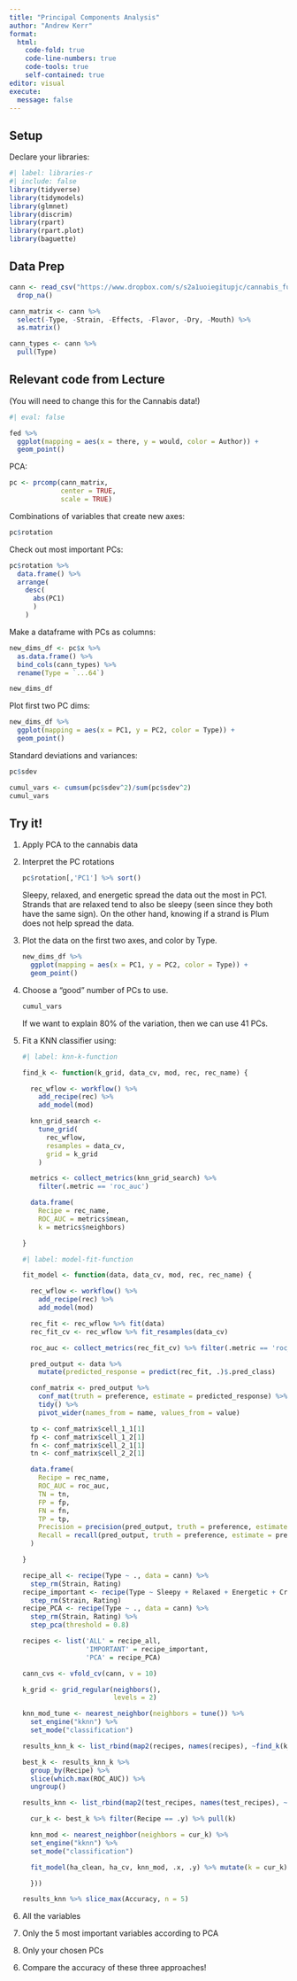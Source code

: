 ```yaml
---
title: "Principal Components Analysis"
author: "Andrew Kerr"
format: 
  html:
    code-fold: true
    code-line-numbers: true
    code-tools: true
    self-contained: true
editor: visual
execute:
  message: false
---
```


## Setup

Declare your libraries:

```r
#| label: libraries-r
#| include: false
library(tidyverse)
library(tidymodels)
library(glmnet)
library(discrim)
library(rpart)
library(rpart.plot)
library(baguette)
```

## Data Prep

```r
cann <- read_csv("https://www.dropbox.com/s/s2a1uoiegitupjc/cannabis_full.csv?dl=1") %>% 
  drop_na()

cann_matrix <- cann %>%
  select(-Type, -Strain, -Effects, -Flavor, -Dry, -Mouth) %>%
  as.matrix()

cann_types <- cann %>% 
  pull(Type)
```

## Relevant code from Lecture

(You will need to change this for the Cannabis data!)

```r
#| eval: false

fed %>%
  ggplot(mapping = aes(x = there, y = would, color = Author)) +
  geom_point()
```

PCA:

```r
pc <- prcomp(cann_matrix, 
             center = TRUE, 
             scale = TRUE)
```

Combinations of variables that create new axes:

```r
pc$rotation
```

Check out most important PCs:

```r
pc$rotation %>% 
  data.frame() %>%
  arrange(
    desc(
      abs(PC1)
      )
    )
```

Make a dataframe with PCs as columns:

```r
new_dims_df <- pc$x %>%
  as.data.frame() %>% 
  bind_cols(cann_types) %>% 
  rename(Type = `...64`)

new_dims_df
```

Plot first two PC dims:

```r
new_dims_df %>%
  ggplot(mapping = aes(x = PC1, y = PC2, color = Type)) +
  geom_point()
```

Standard deviations and variances:

```r
pc$sdev
```

```r
cumul_vars <- cumsum(pc$sdev^2)/sum(pc$sdev^2)
cumul_vars
```

## Try it!

1.  Apply PCA to the cannabis data

2.  Interpret the PC rotations

    ```r
    pc$rotation[,'PC1'] %>% sort()
    ```

    Sleepy, relaxed, and energetic spread the data out the most in PC1. Strands that are relaxed tend to also be sleepy (seen since they both have the same sign). On the other hand, knowing if a strand is Plum does not help spread the data.

3.  Plot the data on the first two axes, and color by Type.

    ```r
    new_dims_df %>%
      ggplot(mapping = aes(x = PC1, y = PC2, color = Type)) +
      geom_point()
    ```

4.  Choose a "good" number of PCs to use.

    ```r
    cumul_vars
    ```

    If we want to explain 80% of the variation, then we can use 41 PCs.

5.  Fit a KNN classifier using:

    ```r
    #| label: knn-k-function

    find_k <- function(k_grid, data_cv, mod, rec, rec_name) {
      
      rec_wflow <- workflow() %>%
        add_recipe(rec) %>%
        add_model(mod)
      
      knn_grid_search <-
        tune_grid(
          rec_wflow,
          resamples = data_cv,
          grid = k_grid
        )

      metrics <- collect_metrics(knn_grid_search) %>% 
        filter(.metric == 'roc_auc')

      data.frame(
        Recipe = rec_name,
        ROC_AUC = metrics$mean,
        k = metrics$neighbors)

    }
    ```

    ```r
    #| label: model-fit-function

    fit_model <- function(data, data_cv, mod, rec, rec_name) {
      
      rec_wflow <- workflow() %>%
        add_recipe(rec) %>%
        add_model(mod)
      
      rec_fit <- rec_wflow %>% fit(data)
      rec_fit_cv <- rec_wflow %>% fit_resamples(data_cv)
      
      roc_auc <- collect_metrics(rec_fit_cv) %>% filter(.metric == 'roc_auc') %>% pull(mean)

      pred_output <- data %>%
        mutate(predicted_response = predict(rec_fit, .)$.pred_class) 
      
      conf_matrix <- pred_output %>%
        conf_mat(truth = preference, estimate = predicted_response) %>%
        tidy() %>%
        pivot_wider(names_from = name, values_from = value)
      
      tp <- conf_matrix$cell_1_1[1]
      fp <- conf_matrix$cell_1_2[1]
      fn <- conf_matrix$cell_2_1[1]
      tn <- conf_matrix$cell_2_2[1]

      data.frame(
        Recipe = rec_name,
        ROC_AUC = roc_auc,
        TN = tn,
        FP = fp,
        FN = fn,
        TP = tp,
        Precision = precision(pred_output, truth = preference, estimate = predicted_response)$.estimate,
        Recall = recall(pred_output, truth = preference, estimate = predicted_response)$.estimate
      )
      
    }
    ```

    ```r
    recipe_all <- recipe(Type ~ ., data = cann) %>%
      step_rm(Strain, Rating)
    recipe_important <- recipe(Type ~ Sleepy + Relaxed + Energetic + Creative + Hungry, data = cann) %>%
      step_rm(Strain, Rating)
    recipe_PCA <- recipe(Type ~ ., data = cann) %>%
      step_rm(Strain, Rating) %>%
      step_pca(threshold = 0.8)

    recipes <- list('ALL' = recipe_all, 
                    'IMPORTANT' = recipe_important, 
                    'PCA' = recipe_PCA)

    cann_cvs <- vfold_cv(cann, v = 10)

    k_grid <- grid_regular(neighbors(),
                           levels = 2)

    knn_mod_tune <- nearest_neighbor(neighbors = tune()) %>%
      set_engine("kknn") %>%
      set_mode("classification")

    results_knn_k <- list_rbind(map2(recipes, names(recipes), ~find_k(k_grid, cann_cvs, knn_mod_tune, .x, .y)))

    best_k <- results_knn_k %>%
      group_by(Recipe) %>%
      slice(which.max(ROC_AUC)) %>%
      ungroup()

    results_knn <- list_rbind(map2(test_recipes, names(test_recipes), ~{
      
      cur_k <- best_k %>% filter(Recipe == .y) %>% pull(k)
      
      knn_mod <- nearest_neighbor(neighbors = cur_k) %>%
      set_engine("kknn") %>%
      set_mode("classification")
      
      fit_model(ha_clean, ha_cv, knn_mod, .x, .y) %>% mutate(k = cur_k)
      
      }))

    results_knn %>% slice_max(Accuracy, n = 5)
    ```

6.  All the variables

7.  Only the 5 most important variables according to PCA

8.  Only your chosen PCs

<!-- -->

6.  Compare the accuracy of these three approaches!
